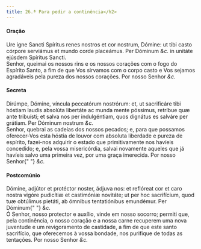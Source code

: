 ```yaml
---
title: 26.ª Para pedir a continência</h2>
---
```


<h4 class="text-center">Oração</h4>
<div class="grid grid-cols-2 gap-5">
  <span class="text-justify">
    Ure igne Sancti Spíritus renes nostros et cor nostrum, Dómine: ut tibi casto
    córpore serviámus et mundo corde placeámus. Per Dóminum <em>&c.</em> in
    unitáte ejúsdem Spíritus Sancti.
  </div>
  <span class="text-justify">
    Senhor, queimai os nossos rins e os nossos corações com o fogo do Espírito
    Santo, a fim de que Vos sirvamos com o corpo casto e Vos sejamos agradáveis
    pela pureza dos nossos corações. Por nosso Senhor <em>&c.</em>
  </span>
</div>

<h4 class="text-center">Secreta</h4>
<div class="grid grid-cols-2 gap-5">
  <span class="text-justify">
    Dirúmpe, Dómine, víncula peccatórum nostrórum: et, ut sacrificáre tibi
    hóstiam laudis absolúta libertáte ac munda mente póssimus, retríbue quæ ante
    tribuísti; et salva nos per indulgéntiam, quos dignátus es salváre per
    grátiam. Per Dóminum nostrum <em>&c.</em>
  </div>
  <span class="text-justify">
    Senhor, quebrai as cadeias dos nossos pecados; e, para que possamos
    oferecer-Vos esta hóstia de louvor com absoluta liberdade e pureza de
    espírito, fazei-nos adquirir o estado que primitivamente nos havíeis
    concedido; e, pela vossa misericórdia, salvai novamente aqueles que já
    havíeis salvo uma primeira vez, por uma graça imerecida. Por nosso Senhor{" "}
    <em>&c.</em>
  </span>
</div>

<h4 class="text-center">Postcomúnio</h4>
<div class="grid grid-cols-2 gap-5">
  <span class="text-justify">
    Dómine, adjútor et protéctor noster, ádjuva nos: et reflóreat cor et caro
    nostra vigóre pudicítiæ et castimóniæ novitáte; ut per hoc sacrifícium, quod
    tuæ obtúlimus pietáti, ab ómnibus tentatiónibus emundémur. Per Dóminum{" "}
    <em>&c.</em>
  </div>
  <span class="text-justify">
    Ó Senhor, nosso protector e auxílio, vinde em nosso socorro; permiti que,
    pela continência, o nosso coração e a nossa carne recuperem uma nova
    juventude e um revigoramento de castidade, a fim de que este santo
    sacrifício, que oferecemos à vossa bondade, nos purifique de todas as
    tentações. Por nosso Senhor <em>&c.</em>
  </span>
</div>
